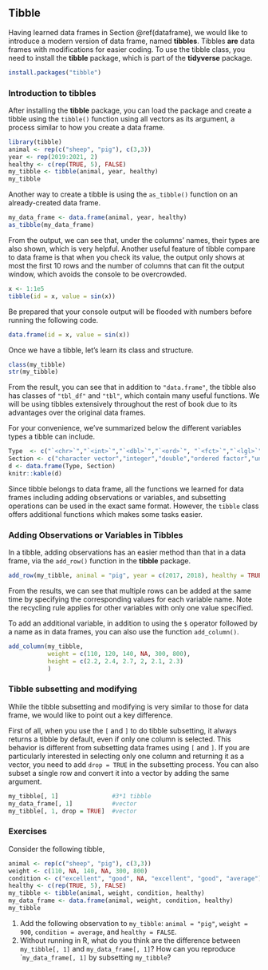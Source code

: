 ## Tibble {#tibble}

Having learned data frames in Section \@ref(dataframe), we would like to introduce a modern version of data frame, named **tibbles**. Tibbles **are** data frames with modifications for easier coding. To use the tibble class, you need to install the **tibble** package, which is part of the **tidyverse** package. 

```r
install.packages("tibble")
```


### Introduction to tibbles

After installing the **tibble** package, you can load the package and create a tibble using the `tibble()` function using all vectors as its argument, a process similar to how you create a data frame.
```r
library(tibble)
animal <- rep(c("sheep", "pig"), c(3,3))
year <- rep(2019:2021, 2)
healthy <- c(rep(TRUE, 5), FALSE)
my_tibble <- tibble(animal, year, healthy)
my_tibble
```

Another way to create a tibble is using the `as_tibble()` function on an already-created data frame.
```r
my_data_frame <- data.frame(animal, year, healthy)
as_tibble(my_data_frame)
```

From the output, we can see that, under the columns' names, their types are also shown, which is very helpful. Another useful feature of tibble compare to data frame is that when you check its value, the output only shows at most the first 10 rows and the number of columns that can fit the output window, which avoids the console to be overcrowded. 
```r
x <- 1:1e5
tibble(id = x, value = sin(x))
```

Be prepared that your console output will be flooded with numbers before running the following code. 
```r
data.frame(id = x, value = sin(x)) 
```

Once we have a tibble, let's learn its class and structure.
```r
class(my_tibble)
str(my_tibble)
```

From the result, you can see that in addition to `"data.frame"`, the tibble also has classes of `"tbl_df"` and `"tbl"`, which contain many useful functions. We will be using tibbles extensively throughout the rest of book due to its advantages over the original data frames.

For your convenience, we've summarized below the different variables types a tibble can include.

```r
Type  <- c("`<chr>`","`<int>`","`<dbl>`","`<ord>`", "`<fct>`","`<lgl>`","`<date>`","`<dttm>`")
Section <- c("character vector","integer","double","ordered factor","unordered factor", "logical vector", "dates", "date-times")
d <- data.frame(Type, Section)
knitr::kable(d)
```

Since tibble belongs to data frame, all the functions we learned for data frames including adding observations or variables, and subsetting operations can be used in the exact same format. However, the `tibble` class offers additional functions which makes some tasks easier.

### Adding Observations or Variables in Tibbles

In a tibble, adding observations has an easier method than that in a data frame, via the `add_row()` function in the **tibble** package. 
```r
add_row(my_tibble, animal = "pig", year = c(2017, 2018), healthy = TRUE)
```

From the results, we can see that multiple rows can be added at the same time by specifying the corresponding values for each variable name. Note the recycling rule applies for other variables with only one value specified. 

To add an additional variable, in addition to using the `$` operator followed by a name as in data frames, you can also use the function `add_column()`. 

```r
add_column(my_tibble, 
           weight = c(110, 120, 140, NA, 300, 800),
           height = c(2.2, 2.4, 2.7, 2, 2.1, 2.3)
           )
```

### Tibble subsetting and modifying

While the tibble subsetting and modifying is very similar to those for data frame, we would like to point out a key difference. 

First of all, when you use the `[` and  `]` to do tibble subsetting, it always returns a tibble by default, even if only one column is selected. This behavior is different from subsetting data frames using `[` and `]`. If you are particularly interested in selecting only one column and returning it as a vector, you need to add `drop = TRUE` in the subsetting process. You can also subset a single row and convert it into a vector by adding the same argument.
```r
my_tibble[, 1]               #3*1 tibble
my_data_frame[, 1]           #vector
my_tibble[, 1, drop = TRUE]  #vector
```


### Exercises
Consider the following tibble,
```r
animal <- rep(c("sheep", "pig"), c(3,3))
weight <- c(110, NA, 140, NA, 300, 800)
condition <- c("excellent", "good", NA, "excellent", "good", "average")
healthy <- c(rep(TRUE, 5), FALSE)
my_tibble <- tibble(animal, weight, condition, healthy)
my_data_frame <- data.frame(animal, weight, condition, healthy)
my_tibble
```
1. Add the following observation to `my_tibble`: `animal = "pig"`, `weight = 900`, `condition = average`, and `healthy = FALSE`. 
2. Without running in R, what do you think are the difference between `my_tibble[, 1]` and `my_data_frame[, 1]`? How can you reproduce ``my_data_frame[, 1]` by subsetting `my_tibble`? 

